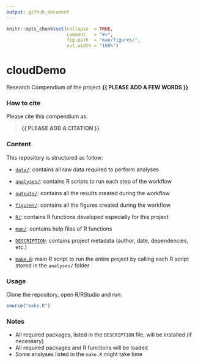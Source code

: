 ```yaml
---
output: github_document
---
```


<!-- README.md is generated from README.Rmd. Please edit that file -->


```r
knitr::opts_chunk$set(collapse  = TRUE,
                      comment   = "#>",
                      fig.path  = "man/figures/",
                      out.width = "100%")
```



# cloudDemo


<!-- badges: start -->
<!-- badges: end -->


Research Compendium of the project **{{ PLEASE ADD A FEW WORDS }}**



### How to cite

Please cite this compendium as: 

> **{{ PLEASE ADD A CITATION }}**



### Content

This repository is structured as follow:

- [`data/`](https://github.com/see24/cloudDemo/tree/master/data):
contains all raw data required to perform analyses

- [`analyses/`](https://github.com/see24/cloudDemo/tree/master/analyses/):
contains R scripts to run each step of the workflow

- [`outputs/`](https://github.com/see24/cloudDemo/tree/master/outputs):
contains all the results created during the workflow

- [`figures/`](https://github.com/see24/cloudDemo/tree/master/figures):
contains all the figures created during the workflow

- [`R/`](https://github.com/see24/cloudDemo/tree/master/R):
contains R functions developed especially for this project

- [`man/`](https://github.com/see24/cloudDemo/tree/master/man):
contains help files of R functions

- [`DESCRIPTION`](https://github.com/see24/cloudDemo/tree/master/DESCRIPTION):
contains project metadata (author, date, dependencies, etc.)

- [`make.R`](https://github.com/see24/cloudDemo/tree/master/make.R):
main R script to run the entire project by calling each R script stored in the `analyses/` folder



### Usage

Clone the repository, open R/RStudio and run:

```r
source("make.R")
```



### Notes

- All required packages, listed in the `DESCRIPTION` file, will be installed (if necessary)
- All required packages and R functions will be loaded
- Some analyses listed in the `make.R` might take time
